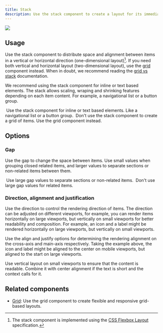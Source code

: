 ```yaml
---
title: Stack
description: Use the stack component to create a layout for its immediate children along the vertical or horizontal axis.
---
```



![](https://github.com/primer/brand/assets/912236/f04a87ce-a4ca-403b-8732-a8575a39437a)

## Usage

Use the stack component to distribute space and alignment between items in a vertical or horizontal direction (one-dimensional layout)[^1]. If you need both vertical and horizontal layout (two-dimensional layout), use the [grid](/components/Grid) component instead. When in doubt, we recommend reading the [grid vs stack](/components/Grid#grid-vs-stack) documentation.

We recommend using the stack component for inline or text based elements. The stack allows scaling, wraping and shrinking features depending on each item content. For example, a navigational list or a button group.

[^1]: The stack component is implemented using the [CSS Flexbox Layout](https://developer.mozilla.org/en-US/docs/Web/CSS/CSS_Flexible_Box_Layout) specification.

<DoDontContainer>
  <Do>
    <img
      src="https://github.com/primer/brand/assets/912236/3cfb1fc3-071c-478e-8104-543dcc823927"
      alt=""
    />
    <Caption>
      Use the stack component for inline or text based elements. Like a
      navigational list or a button group.
    </Caption>
  </Do>
  <Dont>
    <img
      src="https://github.com/primer/brand/assets/912236/53436826-515f-49d6-b33c-d84124f29aa4"
      alt=""
    />
    <Caption>
      Don't use the stack component to create a grid of items. Use the grid
      component instead.
    </Caption>
  </Dont>
</DoDontContainer>

## Options

### Gap

Use the gap to change the space between items. Use small values when grouping closed related items, and larger values to separate sections or non-related items between them.

<DoDontContainer>
  <Do>
    <img
      src="https://github.com/primer/brand/assets/912236/dd508033-0435-48af-9b0b-ab1881608d8e"
      alt=""
    />
    <Caption>
      Use large gap values to separate sections or non-related items.
    </Caption>
  </Do>
  <Dont>
    <img
      src="https://github.com/primer/brand/assets/912236/3e6974eb-2f80-4fee-9000-dc9fa31432a7"
      alt=""
    />
    <Caption>Don't use large gap values for related items.</Caption>
  </Dont>
</DoDontContainer>

### Direction, alignment and justification

Use the direction to control the rendering direction of items. The direction can be adjusted on different viewports, for example, you can render items horizontally on large viewports, but vertically on small viewports for better readability and composition. For example, an icon and a label might be rendered horizontally on large viewports, but vertically on small viewports.

Use the align and justify options for determining the rendering alignment on the cross-axis and main-axis respectively. Taking the example above, the icon and label might be aligned to the center on mobile viewports, but aligned to the start on large viewports.

<div>
  <CustomVideoPlayer
    width="100%"
    src="https://github.com/primer/brand/assets/912236/cd8eb55f-0f7e-40fd-bfdb-47ab8507370f"
  />
  <Caption>
    Use vertical layout on small viewports to ensure that the content is
    readable. Combine it with center alignment if the text is short and the
    context calls for it.
  </Caption>
</div>

## Related components

- [Grid](/components/Grid): Use the grid component to create flexible and responsive grid-based layouts.
